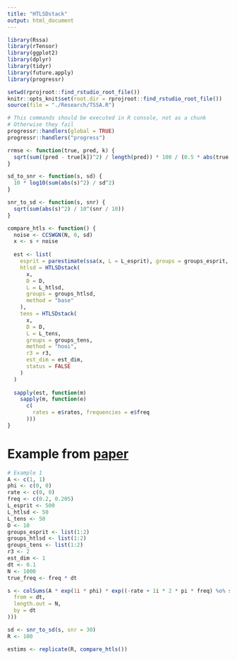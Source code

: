 ```yaml
---
title: "HTLSDstack"
output: html_document
---
```


```r
library(Rssa)
library(rTensor)
library(ggplot2)
library(dplyr)
library(tidyr)
library(future.apply)
library(progressr)

setwd(rprojroot::find_rstudio_root_file())
knitr::opts_knit$set(root.dir = rprojroot::find_rstudio_root_file())
source(file = "./Research/TSSA.R")
```

```r
# This commands should be executed in R console, not as a chunk
# Otherwise they fail
progressr::handlers(global = TRUE)
progressr::handlers("progress")
```

```r
rrmse <- function(true, pred, k) {
  sqrt(sum((pred - true[k])^2) / length(pred)) * 100 / (0.5 * abs(true[1] - true[2]))
}

sd_to_snr <- function(s, sd) {
  10 * log10(sum(abs(s)^2) / sd^2)
}

snr_to_sd <- function(s, snr) {
  sqrt(sum(abs(s)^2) / 10^(snr / 10))
}
```

```r
compare_htls <- function() {
  noise <- CCSWGN(N, 0, sd)
  x <- s + noise
  
  est <- list(
    esprit = parestimate(ssa(x, L = L_esprit), groups = groups_esprit, drop = FALSE),
    htlsd = HTLSDstack(
      x,
      D = D,
      L = L_htlsd,
      groups = groups_htlsd,
      method = "base"
    ),
    tens = HTLSDstack(
      x,
      D = D,
      L = L_tens,
      groups = groups_tens,
      method = "hooi",
      r3 = r3,
      est_dim = est_dim,
      status = FALSE
    )
  )
  
  sapply(est, function(m)
    sapply(m, function(e)
      c(
        rates = e$rates, frequencies = e$freq
      )))
}
```


# Example from [paper](https://doi.org/10.1002/cem.1212)
```r

# Example 1
A <- c(1, 1)
phi <- c(0, 0)
rate <- c(0, 0)
freq <- c(0.2, 0.205)
L_esprit <- 500
L_htlsd <- 50
L_tens <- 50
D <- 10
groups_esprit <- list(1:2)
groups_htlsd <- list(1:2)
groups_tens <- list(1:2)
r3 <- 2
est_dim <- 1
dt <- 0.1
N <- 1000
true_freq <- freq * dt

s <- colSums(A * exp(1i * phi) * exp((-rate + 1i * 2 * pi * freq) %o% seq(
  from = dt,
  length.out = N,
  by = dt
)))
```

```r
sd <- snr_to_sd(s, snr = 30)
R <- 100

estims <- replicate(R, compare_htls())
```

